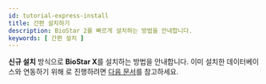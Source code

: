```yaml
---
id: tutorial-express-install
title: 간편 설치하기
description: BioStar 2를 빠르게 설치하는 방법을 안내합니다.
keywords: [ 간편 설치 ]
---
```


**신규 설치** 방식으로 **BioStar X**를 설치하는 방법을 안내합니다. 이미 설치한 데이터베이스와 연동하기 위해 <Cmd code='biostar2.install.customInstall' />로 진행하려면 [다음 문서](custom-install)를 참고하세요.


<InstallStep />